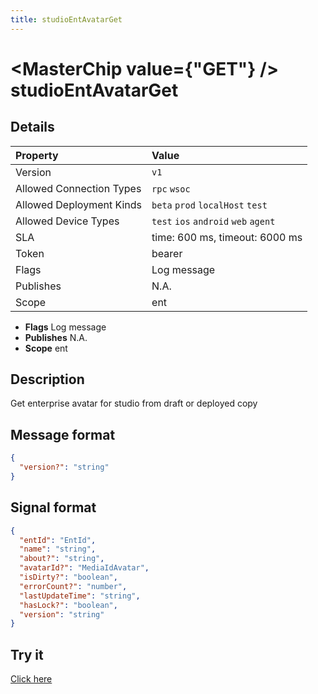 ```yaml
---
title: studioEntAvatarGet
---
```



# <MasterChip value={"GET"} /> studioEntAvatarGet

## Details

| Property | Value | 
| :--- | :--- | 
| Version | `v1` |
| Allowed Connection Types | `rpc` `wsoc`  |
| Allowed Deployment Kinds | `beta` `prod` `localHost` `test`  |
| Allowed Device Types | `test` `ios` `android` `web` `agent`  |
| SLA | time: 600 ms, timeout: 6000 ms |
| Token | bearer |
| Flags | Log message |
| Publishes | N.A. |
| Scope | ent |


- **Flags** Log message
- **Publishes** N.A.
- **Scope** ent


## Description

Get enterprise avatar for studio from draft or deployed copy

## Message format

```json
{
  "version?": "string"
}
```

## Signal format

```json
{
  "entId": "EntId",
  "name": "string",
  "about?": "string",
  "avatarId?": "MediaIdAvatar",
  "isDirty?": "boolean",
  "errorCount?": "number",
  "lastUpdateTime": "string",
  "hasLock?": "boolean",
  "version": "string"
}
```

## Try it

[Click here](https://web.neome.ai/api?path=studio_studioDrawer_studioEntAvatarGet)

